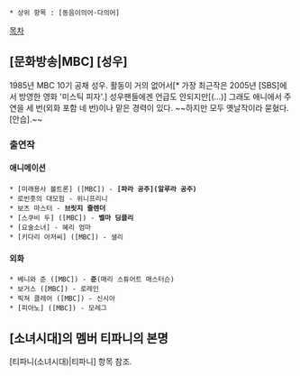  * 상위 항목 : [동음이의어·다의어]

[[목차]]
== [문화방송|MBC] [성우] ==
1985년 MBC 10기 공채 성우. 활동이 거의 없어서[* 가장 최근작은 2005년 [SBS]에서 방영한 영화 '미스틱 피자'.] 성우팬들에겐 언급도 안되지만[(...)] 그래도 애니에서 주연을 세 번(외화 포함 네 번)이나 맡은 경력이 있다. ~~하지만 모두 옛날작이라 묻혔다. [안습].~~
=== 출연작 ===
==== 애니메이션 ====
 * [미래용사 볼트론] ([MBC]) - '''[파라 공주](알루라 공주)'''
 * 로빈훗의 대모험 - 위니프리니
 * 보츠 마스터 - '''브릿지 쥴렌더'''
 * [스쿠비 두] ([MBC]) - '''벨마 딩클리'''
 * [요술소녀] - 혜리 엄마
 * [키다리 아저씨] ([MBC]) - 샐리
==== 외화 ====
 * 베니와 준 ([MBC]) - '''준'''(매리 스튜어트 매스터슨)
 * 보거스 ([MBC]) - 로레인
 * 픽쳐 클레어 ([MBC]) - 신시아
 * [피아노] ([MBC]) - 모레그
== [소녀시대]의 멤버 티파니의 본명 ==
[티파니(소녀시대)|티파니] 항목 참조.
